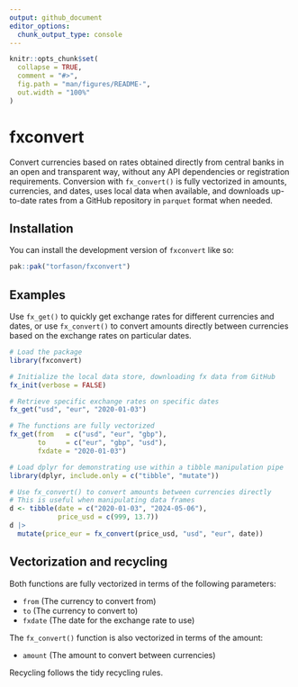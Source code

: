 ```yaml
---
output: github_document
editor_options: 
  chunk_output_type: console
---
```


<!-- README.md is generated from README.Rmd. Please edit that file -->

```r
knitr::opts_chunk$set(
  collapse = TRUE,
  comment = "#>",
  fig.path = "man/figures/README-",
  out.width = "100%"
)
```

# fxconvert

<!-- badges: start -->
<!-- badges: end -->

Convert currencies based on rates obtained directly from central banks in an
open and transparent way, without any API dependencies or registration
requirements. Conversion with `fx_convert()` is fully vectorized in amounts,
currencies, and dates, uses local data when available, and downloads up-to-date
rates from a GitHub repository in `parquet` format when needed.
    
## Installation

You can install the development version of `fxconvert` like so:

``` r
pak::pak("torfason/fxconvert")
```

## Examples

Use `fx_get()` to quickly get exchange rates for different currencies and dates,
or use `fx_convert()` to convert amounts directly between currencies based on
the exchange rates on particular dates.

```r
# Load the package
library(fxconvert)

# Initialize the local data store, downloading fx data from GitHub
fx_init(verbose = FALSE)

# Retrieve specific exchange rates on specific dates
fx_get("usd", "eur", "2020-01-03")

# The functions are fully vectorized
fx_get(from   = c("usd", "eur", "gbp"),
       to     = c("eur", "gbp", "usd"),
       fxdate = "2020-01-03") 

# Load dplyr for demonstrating use within a tibble manipulation pipe
library(dplyr, include.only = c("tibble", "mutate"))

# Use fx_convert() to convert amounts between currencies directly
# This is useful when manipulating data frames
d <- tibble(date = c("2020-01-03", "2024-05-06"), 
            price_usd = c(999, 13.7))
d |> 
  mutate(price_eur = fx_convert(price_usd, "usd", "eur", date))
```

## Vectorization and recycling

Both functions are fully vectorized in terms of the following parameters:

- `from` (The currency to convert from)
- `to` (The currency to convert to)
- `fxdate` (The date for the exchange rate to use)

The `fx_convert()` function is also vectorized in terms of the amount:

- `amount` (The amount to convert between currencies)

Recycling follows the tidy recycling rules.
